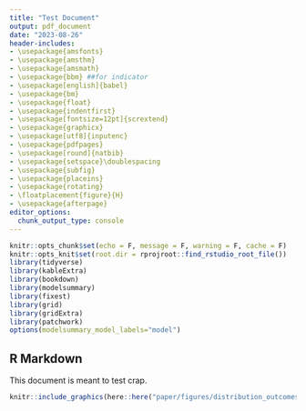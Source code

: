 ```yaml
---
title: "Test Document"
output: pdf_document
date: "2023-08-26"
header-includes:
- \usepackage{amsfonts}
- \usepackage{amsthm}
- \usepackage{amsmath}
- \usepackage{bbm} ##for indicator
- \usepackage[english]{babel}
- \usepackage{bm}
- \usepackage{float}
- \usepackage{indentfirst}
- \usepackage[fontsize=12pt]{scrextend}
- \usepackage{graphicx}
- \usepackage[utf8]{inputenc}
- \usepackage{pdfpages}
- \usepackage[round]{natbib}
- \usepackage{setspace}\doublespacing
- \usepackage{subfig}
- \usepackage{placeins}
- \usepackage{rotating}
- \floatplacement{figure}{H}
- \usepackage{afterpage}
editor_options: 
  chunk_output_type: console
---
```


```r
knitr::opts_chunk$set(echo = F, message = F, warning = F, cache = F)
knitr::opts_knit$set(root.dir = rprojroot::find_rstudio_root_file())
library(tidyverse)
library(kableExtra)
library(bookdown)
library(modelsummary)
library(fixest)
library(grid)
library(gridExtra)
library(patchwork)
options(modelsummary_model_labels="model")
```

## R Markdown

<!-- ```{r} -->
<!-- source(here::here("tables/table_summary_stats.R")) -->
<!-- ``` -->

This document is meant to test crap.

\clearpage



```{=latex}
\input{tables/summary_stats.tex}
```


```{=latex}
\input{tables/main_results.tex}
```
```{=latex}
\begin{sidewaystable}
\input{tables/arrest_prob.tex}
\end{sidewaystable}
```


```{=latex}
\input{tables/victim_table.tex}
```

```{=latex}
\begin{sidewaystable}
\input{tables/mechanism_table.tex}
\end{sidewaystable}
```


```{=latex}
\input{appendix_tables/bad_controls.tex}
```

```{=latex}
\input{appendix_tables/missing_table.tex}
```

```{=latex}
\input{appendix_tables/confounding_table.tex}
```


```{=latex}

\begin{figure}[t]
```
```r
knitr::include_graphics(here::here("paper/figures/distribution_outcomes.pdf"), error = F)
```
```{=latex}
\caption{Distribution of Outcome Variables \label{distribution_outcomes}}
\textit{Note:} The two plotted variables are Call-to-Dispatch and Call-to-On-Scene. Call-to-Dispatch is time it takes for a police officer to be dispatched to the scene of the reported crime from the time of the 911 call. Call-to-On-Scene is the time from a 911 call to the time a police officer arrives at the scene of the reported crime. This sample excludes outliers that are greater than three standard deviations from the mean for each outcome. However, the main results remain consistent when including these outliers as shown in Appendix Figure BLANK.
\end{figure}
```


<!-- ```{=latex} -->

<!-- \begin{figure}[t] -->
<!-- ``` -->
<!-- ```{r} -->
<!-- ## event study entry to dispatch -->
<!-- sst_by_hour + hetero_resource  + patchwork::plot_layout(ncol = 1) + -->
<!--   plot_annotation(tag_levels = 'A', tag_prefix = "Panel ") &  -->
<!--   theme(plot.tag = element_text(size = 11)) -->
<!-- ``` -->
<!-- ```{=latex} -->
<!-- \caption{Event Study (Call-to-Dispatch) \label{entry_1_es}} -->
<!-- \textit{Note:} This figure shows the event study as specified in Equation 2 for Call-to-Dispatch times. Call-to-Dispatch is the amount of time from a 911 call to a police officer being dispatched to the crime scene. The x-axis denotes the number of months pre/post adoption of ShotSpotter technology. The y-axis denotes the 95\% confidence intervals and point estimates (in seconds). The red errorbars/points represent confidence intervals/point estimates from OLS estimation while the blue are from Gardner (2022) two-stage difference-in-difference estimators which are robust to heterogeneous treatment effects in staggered adoptions. All pre/post periods are normalized by the month before ShotSpotter adoption. Twelve periods are estimated, but only 11 pre-periods and 23 post-periods are reported as the -12 and +24 are binned endpoints. Controls are synonymous with the preferred specification. Standard errors are clustered at the district level.  -->
<!-- \end{figure} -->
<!-- ``` -->


